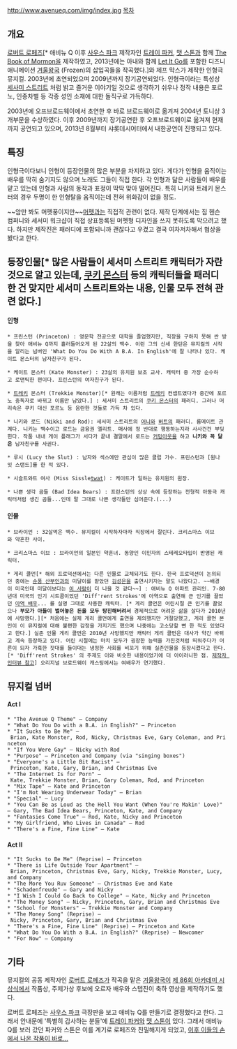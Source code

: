 http://www.avenueq.com/img/index.jpg
[[목차]]

== 개요 ==
[[로버트 로페즈]][* 애비뉴 Q 이후 [[사우스 파크]] 제작자인 [[트레이 파커]], [[맷 스톤]]과 함께 [[The Book of Mormon]]을 제작하였고, 2013년에는 아내와 함께 [[Let It Go]]를 포함한 디즈니 애니메이션 [[겨울왕국]] (Frozen)의 삽입곡들을 작곡했다.]와 제프 막스가 제작한 인형극 뮤지컬. 2003년에 초연되었으며 2009년까지 장기공연되었다. 인형극이라는 특성상 [[세사미 스트리트]] 처럼 밝고 즐거운 이야기일 것으로 생각하기 쉬우나 정작 내용은 포르노, 인종차별 등 각종 성인 소재에 대한 돌직구로 가득하다.

2003년에 오프브로드웨이에서 초연한 후 바로 브로드웨이로 옮겨져 2004년 토니상 3개부문을 수상하였다. 이후 2009년까지 장기공연한 후 오프브로드웨이로 옮겨져 현재까지 공연되고 있으며, 2013년 8월부터 샤롯데시어터에서 내한공연이 진행되고 있다.

== 특징 ==
인형극이다보니 인형이 등장인물의 많은 부분을 차지하고 있다. 게다가 인형을 움직이는 배우를 딱히 숨기지도 않으며 노래도 그들이 직접 한다. 각 인형과 닮은 사람들이 배우를 맡고 있는데 인형과 사람의 동작과 표정이 딱딱 맞아 떨어진다. 특히 니키와 트레키 몬스터의 경우 두명이 한 인형탈을 움직이는데 전혀 위화감이 없을 정도.

~~암만 봐도 머펫풍이지만~~[[머펫]]과는 직접적 관련이 없다. 제작 단계에서는 짐 헨슨 컴퍼니와 세서미 워크샵이 직접 상표등록된 머펫형 디자인을 쓰지 못하도록 막으려고 했다. 하지만 제작진은 패러디에 포함되니까 괜찮다고 우겼고 결국 여차저차해서 협상을 봤다고 한다.

== 등장인물[* 많은 사람들이 세서미 스트리트 캐릭터가 자란 것으로 알고 있는데, [[쿠키 몬스터]] 등의 캐릭터들을 패러디 한 건 맞지만 세서미 스트리트와는 내용, 인물 모두 전혀 관련 없다.] ==
==== 인형 ====
 * 프린스턴 (Princeton) : 영문학 전공으로 대학을 졸업했지만, 직장을 구하지 못해 싼 방을 찾아 애비뉴 Q까지 흘러들어오게 된 22살의 백수. 이런 그의 신세 한탄은 뮤지컬의 시작을 알리는 넘버인 'What Do You Do With A B.A. In English'에 잘 나타나 있다. 케이트 몬스터의 남자친구가 된다.

 * 케이트 몬스터 (Kate Monster) : 23살의 유치원 보조 교사. 캐릭터 중 가장 순수하고 로맨틱한 편이다. 프린스턴의 여자친구가 된다.

 * [[트레키]] 몬스터 (Trekkie Monster)[* 원래는 이름처럼 [[트레키]] 컨셉트였다가 중간에 포르노 중독자로 바뀌고 이름만 남았다.] : 세서미 스트리트의 [[쿠키 몬스터]]의 패러디. 그러나 머리속은 쿠키 대신 포르노 등 음란한 것들로 가득 차 있다. 

 * 니키와 로드 (Nikki and Rod): 세서미 스트리트의 [[어니]]와 [[버트]]의 패러디. 룸메이트 관계다. 니키는 백수이고 로드는 금융권 엘리트. 매사에 정 반대로 행동하는지라 사사건건 부딪힌다. 작품 내내 게이 플래그가 서다가 끝내 결말에서 로드는 [[커밍아웃]]을 하고 '''니키와 꼭 닮은''' 남자친구를 사귄다.

 * 루시 (Lucy the Slut) : 남자와 섹스에만 관심이 많은 클럽 가수. 프린스턴과 [원나잇 스탠드]를 한 적 있다.

 * 시슬트와트 여사 (Miss Sissle[[보지|twat]]) : 케이트가 일하는 유치원의 원장.

 * 나쁜 생각 곰들 (Bad Idea Bears) : 프린스턴의 상상 속에 등장하는 전형적 아동극 캐릭터처럼 생긴 곰들...인데 말 그대로 나쁜 생각들만 심어준다.(...)

==== 인물 ====
 * 브라이언 : 32살먹은 백수. 뮤지컬이 시작하자마자 직장에서 잘린다. 크리스마스 이브와 약혼한 사이.

 * 크리스마스 이브 : 브라이언의 일본인 약혼녀. 동양인 이민자의 스테레오타입이 반영된 캐릭터.

 * 게리 콜먼[* 해외 프로덕션에서는 다른 인물로 교체되기도 한다. 한국 프로덕션이 논의되던 중에는 [[순풍 산부인과]]의 미달이를 맡았던 [[김성은]]을 출연시키자는 말도 나왔다고. ~~배경이 미국인데 미달이보다는 [[스티브 유|이 사람]]이 더 나을 것 같다~~] : 애비뉴 Q 아파트 관리인. 7-80년대 미국의 인기 시트콤이었던 'Diff'rent Strokes'에 아역으로 출연해 큰 인기를 끌었던 [[아역 배우]]... 를 실명 그대로 사용한 캐릭터. [* 게리 콜먼은 어린시절 큰 인기를 끌었으나 '''부모가 아들이 벌어놓은 돈을 모두 탕진해버려서''' 경제적으로 어려운 삶을 살다가 2010년에 사망했다.][* 처음에는 실제 게리 콜먼에게 출연을 제의했지만 거절당했고, 게리 콜먼 본인이 이 뮤지컬에 대해 불편한 감정을 가지기도 했으며 나중에는 고소당할 뻔 한 적도 있었다고 한다.] 실존 인물 게리 콜먼은 2010년 사망했지만 캐릭터 게리 콜먼은 대사가 약간 바뀌고 계속 등장하고 있다. 어린 시절에는 마치 모두가 굉장한 능력을 가진것처럼 띄워주다가 어른이 되자 가혹한 잣대를 들이대는 냉정한 사회를 비꼬기 위해 실존인물을 등장시켰다고 한다.[* 'Diff'rent Strokes' 의 주제도 이와 비슷한 내용이었기에 더 아이러니한 점. [http://gothamist.com/2004/12/17/jeff_marx_robert_lopez_creators_avenue_q.php 제작자 인터뷰 참고]] 오리지널 브로드웨이 캐스팅에서는 여배우가 연기했다.

== 뮤지컬 넘버 ==
==== Act I ====
 * "The Avenue Q Theme" – Company
 * "What Do You Do with a B.A. in English?" – Princeton
 * "It Sucks to Be Me" – Brian, Kate Monster, Rod, Nicky, Christmas Eve, Gary Coleman, and Princeton
 * "If You Were Gay" – Nicky with Rod
 * "Purpose" – Princeton and Company (via "singing boxes")
 * "Everyone's a Little Bit Racist" – Princeton, Kate, Gary, Brian, and Christmas Eve
 * "The Internet Is for Porn" – Kate, Trekkie Monster, Brian, Gary Coleman, Rod, and Princeton
 * "Mix Tape" – Kate and Princeton
 * "I'm Not Wearing Underwear Today" – Brian
 * "Special" – Lucy
 * "You Can Be as Loud as the Hell You Want (When You're Makin' Love)" – Gary, The Bad Idea Bears, Princeton, Kate, and Company
 * "Fantasies Come True" – Rod, Kate, Nicky and Princeton
 * "My Girlfriend, Who Lives in Canada" – Rod
 * "There's a Fine, Fine Line" – Kate
==== Act II ====
 * "It Sucks to Be Me" (Reprise) – Princeton
 * "There is Life Outside Your Apartment" – Brian, Princeton, Christmas Eve, Gary, Nicky, Trekkie Monster, Lucy, and Company
 * "The More You Ruv Someone" – Christmas Eve and Kate
 * "Schadenfreude" – Gary and Nicky
 * "I Wish I Could Go Back to College" – Kate, Nicky and Princeton
 * "The Money Song" – Nicky, Princeton, Gary, Brian and Christmas Eve
 * "School for Monsters" – Trekkie Monster and Company
 * "The Money Song" (Reprise) – Nicky, Princeton, Gary, Brian and Christmas Eve
 * "There's a Fine, Fine Line" (Reprise) – Princeton and Kate
 * "What Do You Do With a B.A. in English?" (Reprise) – Newcomer
 * "For Now" – Company

== 기타 ==
{{{#!html
<object width="640" height="360"><param name="movie" value="//www.youtube.com/v/g1dFpuR6uXs?version=3&amp;hl=ko_KR"></param><param name="allowFullScreen" value="true"></param><param name="allowscriptaccess" value="always"></param><embed src="//www.youtube.com/v/g1dFpuR6uXs?version=3&amp;hl=ko_KR" type="application/x-shockwave-flash" width="640" height="360" allowscriptaccess="always" allowfullscreen="true"></embed></object>
}}}
뮤지컬의 공동 제작자인 [[로버트 로페즈]]가 작곡을 맡은 [[겨울왕국]]이 [[제 86회 아카데미 시상식]]에서 작품상, 주제가상 후보에 오르자 배우와 스텝진이 축하 영상을 제작하기도 했다.

로버트 로페즈는 [[사우스 파크]] 극장판을 보고 애비뉴 Q를 만들기로 결정했다고 한다. 그래서 안내문에 '특별히 감사하는 분들'에 [[트레이 파커]]와 [[맷 스톤]]이 있다. 그래서 애비뉴 Q를 보러 갔던 파커와 스톤은 이를 계기로 로페즈와 친밀해지게 되었고, [[The Book of Mormon|이후 이들의 손에서 나온 작품이 바로...]]
